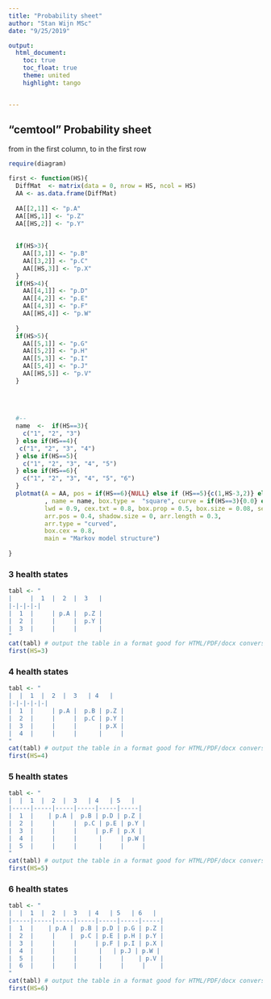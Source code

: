 ```yaml
---
title: "Probability sheet"
author: "Stan Wijn MSc"
date: "9/25/2019"

output: 
  html_document:
    toc: true
    toc_float: true
    theme: united
    highlight: tango


---
```




## "cemtool" Probability sheet {.tabset}

from in the first column, to in the first row

```r
require(diagram)

first <- function(HS){
  DiffMat  <- matrix(data = 0, nrow = HS, ncol = HS)
  AA <- as.data.frame(DiffMat)
  
  AA[[2,1]] <- "p.A"
  AA[[HS,1]] <- "p.Z"
  AA[[HS,2]] <- "p.Y"
  
  
  if(HS>3){
    AA[[3,1]] <- "p.B"
    AA[[3,2]] <- "p.C"
    AA[[HS,3]] <- "p.X"
  }
  if(HS>4){
    AA[[4,1]] <- "p.D"
    AA[[4,2]] <- "p.E"
    AA[[4,3]] <- "p.F"
    AA[[HS,4]] <- "p.W"
    
  }
  if(HS>5){
    AA[[5,1]] <- "p.G"
    AA[[5,2]] <- "p.H"
    AA[[5,3]] <- "p.I"
    AA[[5,4]] <- "p.J"
    AA[[HS,5]] <- "p.V"
  }
  
  
  
  
  #--
  name  <-  if(HS==3){
    c("1", "2", "3")
  } else if(HS==4){
   c("1", "2", "3", "4")
  } else if(HS==5){
    c("1", "2", "3", "4", "5")
  } else if(HS==6){
    c("1", "2", "3", "4", "5", "6")
  }
  plotmat(A = AA, pos = if(HS==6){NULL} else if (HS==5){c(1,HS-3,2)} else if(HS==4) {c(1,2,1)} else if(HS==3){c(1,2)}
          , name = name, box.type =  "square", curve = if(HS==3){0.0} else if(HS==6){.0} else {0.0},
          lwd = 0.9, cex.txt = 0.8, box.prop = 0.5, box.size = 0.08, self.shiftx = 2,box.lwd = 1,
          arr.pos = 0.4, shadow.size = 0, arr.length = 0.3, 
          arr.type = "curved",
          box.cex = 0.8,
          main = "Markov model structure")
  
}
```


### 3 health states

```r
tabl <- "
|     |  1  |  2  |  3   |  
|-|-|-|-|
|  1  |     | p.A |  p.Z |  
|  2  |     |     |  p.Y |  
|  3  |     |     |      |  
"
cat(tabl) # output the table in a format good for HTML/PDF/docx conversion
first(HS=3)
```

### 4 health states

```r
tabl <- "
|  |  1  |  2  |  3   | 4   |  
|-|-|-|-|-|
|  1  |     | p.A |  p.B | p.Z |  
|  2  |     |     |  p.C | p.Y |  
|  3  |     |     |      | p.X |  
|  4  |     |     |      |     |  
"
cat(tabl) # output the table in a format good for HTML/PDF/docx conversion
first(HS=4)
```

### 5 health states

```r
tabl <- "
|  |  1  |  2  |  3   | 4   | 5   | 
|-----|-----|-----|-----|-----|-----|
|  1  |    | p.A |  p.B | p.D | p.Z | 
|  2  |     |     |  p.C | p.E | p.Y | 
|  3  |     |     |     | p.F | p.X | 
|  4  |     |     |      |     | p.W | 
|  5  |     |     |      |     |     |   
"
cat(tabl) # output the table in a format good for HTML/PDF/docx conversion
first(HS=5)
```

### 6 health states

```r
tabl <- "
|  |  1  |  2  |  3   | 4   | 5   | 6   |
|-----|-----|-----|-----|-----|-----|-----|
|  1  |    | p.A |  p.B | p.D | p.G | p.Z |
|  2  |     |    |  p.C | p.E | p.H | p.Y |
|  3  |     |     |     | p.F | p.I | p.X |
|  4  |     |     |      |   | p.J | p.W |
|  5  |     |     |      |     |    | p.V |
|  6  |     |     |      |     |     |    |   
"
cat(tabl) # output the table in a format good for HTML/PDF/docx conversion
first(HS=6)
```
